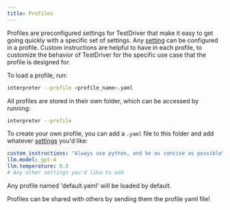 ```yaml
---
title: Profiles
---
```


Profiles are preconfigured settings for TestDriver that make it easy to get going quickly with a specific set of settings. Any [setting](/settings/all-settings) can be configured in a profile. Custom instructions are helpful to have in each profile, to customize the behavior of TestDriver for the specific use case that the profile is designed for.

To load a profile, run:

```bash
interpreter --profile <profile_name>.yaml

```

All profiles are stored in their own folder, which can be accessed by running:

```bash
interpreter --profile

```

To create your own profile, you can add a `.yaml` file to this folder and add whatever [settings](/settings/all-settings) you'd like:

```yaml
custom_instructions: "Always use python, and be as concise as possible"
llm.model: gpt-4
llm.temperature: 0.5
# Any other settings you'd like to add
```

Any profile named 'default.yaml' will be loaded by default.

Profiles can be shared with others by sending them the profile yaml file!
